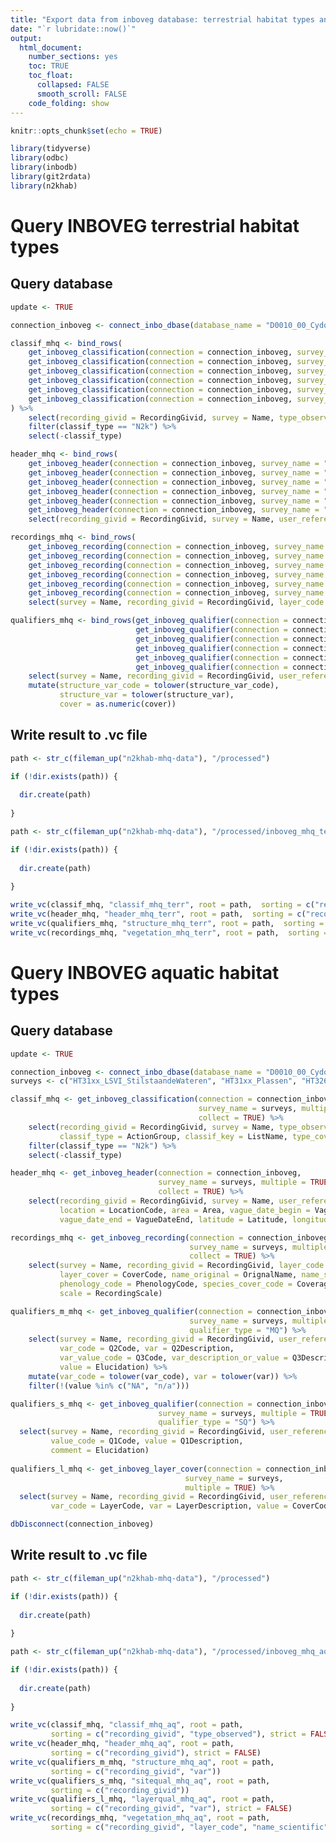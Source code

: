 ```yaml
---
title: "Export data from inboveg database: terrestrial habitat types and aquatic habitat types measured by INBO"
date: "`r lubridate::now()`"
output: 
  html_document:
    number_sections: yes
    toc: TRUE
    toc_float:
      collapsed: FALSE
      smooth_scroll: FALSE
    code_folding: show
---
```


```r
knitr::opts_chunk$set(echo = TRUE)
```

```r
library(tidyverse)
library(odbc)
library(inbodb)
library(git2rdata)
library(n2khab)
```

# Query INBOVEG terrestrial habitat types

## Query database

```r
update <- TRUE
```

```r
 
connection_inboveg <- connect_inbo_dbase(database_name = "D0010_00_Cydonia")

classif_mhq <- bind_rows(
    get_inboveg_classification(connection = connection_inboveg, survey_name = "N2000meetnet_Grasland", collect = TRUE),
    get_inboveg_classification(connection = connection_inboveg, survey_name = "N2000meetnet_Moerassen", collect = TRUE),
    get_inboveg_classification(connection = connection_inboveg, survey_name = "N2000meetnet_Grasland_BHM", collect = TRUE),
    get_inboveg_classification(connection = connection_inboveg, survey_name = "N2000meetnet_Moeras_BHM", collect = TRUE),
    get_inboveg_classification(connection = connection_inboveg, survey_name = "N2000meetnet_Duinen_BHM", collect = TRUE),
    get_inboveg_classification(connection = connection_inboveg, survey_name = "N2000meetnet_Bos_91E0_sf", collect = TRUE)
) %>%
    select(recording_givid = RecordingGivid, survey = Name, type_observed = Classif, classif_type = ActionGroup, classif_key = ListName, type_cover = Cover) %>%
    filter(classif_type == "N2k") %>%
    select(-classif_type)

header_mhq <- bind_rows(
    get_inboveg_header(connection = connection_inboveg, survey_name = "N2000meetnet_Grasland", collect = TRUE),
    get_inboveg_header(connection = connection_inboveg, survey_name = "N2000meetnet_Moerassen", collect = TRUE),
    get_inboveg_header(connection = connection_inboveg, survey_name = "N2000meetnet_Grasland_BHM", collect = TRUE),
    get_inboveg_header(connection = connection_inboveg, survey_name = "N2000meetnet_Moeras_BHM", collect = TRUE),
    get_inboveg_header(connection = connection_inboveg, survey_name = "N2000meetnet_Duinen_BHM", collect = TRUE),
    get_inboveg_header(connection = connection_inboveg, survey_name = "N2000meetnet_Bos_91E0_sf", collect = TRUE)) %>%
    select(recording_givid = RecordingGivid, survey = Name, user_reference = UserReference, area = Area, vague_date_begin = VagueDateBegin, vague_date_end = VagueDateEnd, latitude = Latitude, longitude = Longitude)

recordings_mhq <- bind_rows(
    get_inboveg_recording(connection = connection_inboveg, survey_name = "N2000meetnet_Grasland", collect = TRUE),
    get_inboveg_recording(connection = connection_inboveg, survey_name = "N2000meetnet_Moerassen", collect = TRUE),
    get_inboveg_recording(connection = connection_inboveg, survey_name = "N2000meetnet_Grasland_BHM", collect = TRUE),
    get_inboveg_recording(connection = connection_inboveg, survey_name = "N2000meetnet_Moeras_BHM", collect = TRUE),
    get_inboveg_recording(connection = connection_inboveg, survey_name = "N2000meetnet_Duinen_BHM", collect = TRUE),
    get_inboveg_recording(connection = connection_inboveg, survey_name = "N2000meetnet_Bos_91E0_sf", collect = TRUE)) %>%
    select(survey = Name, recording_givid = RecordingGivid, layer_code = LayerCode, layer_cover = CoverCode, name_original = OrignalName, name_scientific = ScientificName, phenology_code = PhenologyCode, species_cover_code = CoverageCode, species_cover = PctValue, scale = RecordingScale)

qualifiers_mhq <- bind_rows(get_inboveg_qualifier(connection = connection_inboveg, survey_name = "N2000meetnet_Grasland", qualifier_type = "MQ"),
                            get_inboveg_qualifier(connection = connection_inboveg, survey_name = "N2000meetnet_Moerassen", qualifier_type = "MQ"),
                            get_inboveg_qualifier(connection = connection_inboveg, survey_name = "N2000meetnet_Grasland_BHM", qualifier_type = "MQ"),
                            get_inboveg_qualifier(connection = connection_inboveg, survey_name = "N2000meetnet_Moeras_BHM", qualifier_type = "MQ"),
                            get_inboveg_qualifier(connection = connection_inboveg, survey_name = "N2000meetnet_Duinen_BHM", qualifier_type = "MQ"),
                            get_inboveg_qualifier(connection = connection_inboveg, survey_name = "N2000meetnet_Bos_91E0_sf", qualifier_type = "MQ")) %>%
    select(survey = Name, recording_givid = RecordingGivid, user_reference = UserReference, structure_var_code = Q2Code, structure_var = Q2Description, cover = Q3Description) %>%
    mutate(structure_var_code = tolower(structure_var_code),
           structure_var = tolower(structure_var),
           cover = as.numeric(cover))

```

## Write result to .vc file

```r

path <- str_c(fileman_up("n2khab-mhq-data"), "/processed")

if (!dir.exists(path)) {
    
  dir.create(path)  
    
}

path <- str_c(fileman_up("n2khab-mhq-data"), "/processed/inboveg_mhq_terr")

if (!dir.exists(path)) {
    
  dir.create(path)  
    
}

write_vc(classif_mhq, "classif_mhq_terr", root = path,  sorting = c("recording_givid", "type_observed"), strict = FALSE)
write_vc(header_mhq, "header_mhq_terr", root = path,  sorting = c("recording_givid"), strict = FALSE)
write_vc(qualifiers_mhq, "structure_mhq_terr", root = path,  sorting = c("recording_givid", "structure_var"))
write_vc(recordings_mhq, "vegetation_mhq_terr", root = path,  sorting = c("recording_givid", "layer_code", "name_scientific"))
```

# Query INBOVEG aquatic habitat types

## Query database

```r
update <- TRUE
```

```r
 
connection_inboveg <- connect_inbo_dbase(database_name = "D0010_00_Cydonia")
surveys <- c("HT31xx_LSVI_StilstaandeWateren", "HT31xx_Plassen", "HT3260")

classif_mhq <- get_inboveg_classification(connection = connection_inboveg, 
                                          survey_name = surveys, multiple = TRUE,
                                          collect = TRUE) %>%
    select(recording_givid = RecordingGivid, survey = Name, type_observed = Classif, 
           classif_type = ActionGroup, classif_key = ListName, type_cover = Cover) %>%
    filter(classif_type == "N2k") %>%
    select(-classif_type)

header_mhq <- get_inboveg_header(connection = connection_inboveg, 
                                 survey_name = surveys, multiple = TRUE,
                                 collect = TRUE) %>%
    select(recording_givid = RecordingGivid, survey = Name, user_reference = UserReference, 
           location = LocationCode, area = Area, vague_date_begin = VagueDateBegin, 
           vague_date_end = VagueDateEnd, latitude = Latitude, longitude = Longitude)

recordings_mhq <- get_inboveg_recording(connection = connection_inboveg, 
                                        survey_name = surveys, multiple = TRUE,
                                        collect = TRUE) %>%
    select(survey = Name, recording_givid = RecordingGivid, layer_code = LayerCode, 
           layer_cover = CoverCode, name_original = OrignalName, name_scientific = ScientificName, 
           phenology_code = PhenologyCode, species_cover_code = CoverageCode, species_cover = PctValue, 
           scale = RecordingScale)

qualifiers_m_mhq <- get_inboveg_qualifier(connection = connection_inboveg, 
                                        survey_name = surveys, multiple = TRUE,
                                        qualifier_type = "MQ") %>%
    select(survey = Name, recording_givid = RecordingGivid, user_reference = UserReference, 
           var_code = Q2Code, var = Q2Description, 
           var_value_code = Q3Code, var_description_or_value = Q3Description, 
           value = Elucidation) %>%
    mutate(var_code = tolower(var_code), var = tolower(var)) %>% 
    filter(!(value %in% c("NA", "n/a")))  

qualifiers_s_mhq <- get_inboveg_qualifier(connection = connection_inboveg,
                                 survey_name = surveys, multiple = TRUE, 
                                 qualifier_type = "SQ") %>% 
  select(survey = Name, recording_givid = RecordingGivid, user_reference = UserReference, 
         value_code = Q1Code, value = Q1Description, 
         comment = Elucidation)
  
qualifiers_l_mhq <- get_inboveg_layer_cover(connection = connection_inboveg, 
                                       survey_name = surveys,
                                       multiple = TRUE) %>% 
  select(survey = Name, recording_givid = RecordingGivid, user_reference = UserReference,
         var_code = LayerCode, var = LayerDescription, value = CoverCode, value_perc = Percentage)

dbDisconnect(connection_inboveg)
```

## Write result to .vc file

```r

path <- str_c(fileman_up("n2khab-mhq-data"), "/processed")

if (!dir.exists(path)) {
    
  dir.create(path)  
    
}

path <- str_c(fileman_up("n2khab-mhq-data"), "/processed/inboveg_mhq_aq")

if (!dir.exists(path)) {
    
  dir.create(path)  
    
}

write_vc(classif_mhq, "classif_mhq_aq", root = path,  
         sorting = c("recording_givid", "type_observed"), strict = FALSE)
write_vc(header_mhq, "header_mhq_aq", root = path,  
         sorting = c("recording_givid"), strict = FALSE)
write_vc(qualifiers_m_mhq, "structure_mhq_aq", root = path,  
         sorting = c("recording_givid", "var")) 
write_vc(qualifiers_s_mhq, "sitequal_mhq_aq", root = path,  
         sorting = c("recording_givid")) 
write_vc(qualifiers_l_mhq, "layerqual_mhq_aq", root = path,  
         sorting = c("recording_givid", "var"), strict = FALSE) 
write_vc(recordings_mhq, "vegetation_mhq_aq", root = path,  
         sorting = c("recording_givid", "layer_code", "name_scientific"))
```